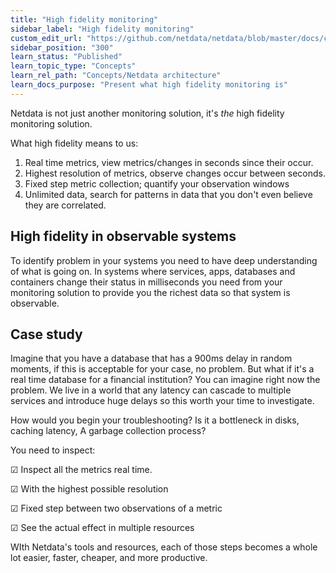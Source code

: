 ```yaml
---
title: "High fidelity monitoring"
sidebar_label: "High fidelity monitoring"
custom_edit_url: "https://github.com/netdata/netdata/blob/master/docs/concepts/netdata-architecture/high-fidelity-monitoring.md"
sidebar_position: "300"
learn_status: "Published"
learn_topic_type: "Concepts"
learn_rel_path: "Concepts/Netdata architecture"
learn_docs_purpose: "Present what high fidelity monitoring is"
---
```


Netdata is not just another monitoring solution, it's _the_ high fidelity monitoring solution.

What high fidelity means to us:

1. Real time metrics, view metrics/changes in seconds since their occur.
2. Highest resolution of metrics, observe changes occur between seconds.
3. Fixed step metric collection; quantify your observation windows
4. Unlimited data, search for patterns in data that you don't even believe they are correlated.

## High fidelity in observable systems

To identify problem in your systems you need to have deep understanding of what is going on. In systems where services,
apps, databases and containers change their status in milliseconds you need from your monitoring solution to provide you
the richest data so that system is observable.

## Case study

Imagine that you have a database that has a 900ms delay in random moments, if this is acceptable for your case,
no problem. But what if it's a real time database for a financial institution? You can imagine right now the problem. We
live in a world that any latency can cascade to multiple services and introduce huge delays so this worth your time to
investigate.

How would you begin your troubleshooting? Is it a bottleneck in disks, caching latency, A garbage collection
process?

You need to inspect:

☑ Inspect all the metrics real time.

☑ With the highest possible resolution

☑ Fixed step between two observations of a metric

☑ See the actual effect in multiple resources

WIth Netdata's tools and resources, each of those steps becomes a whole lot easier, faster, cheaper, and more productive. 

